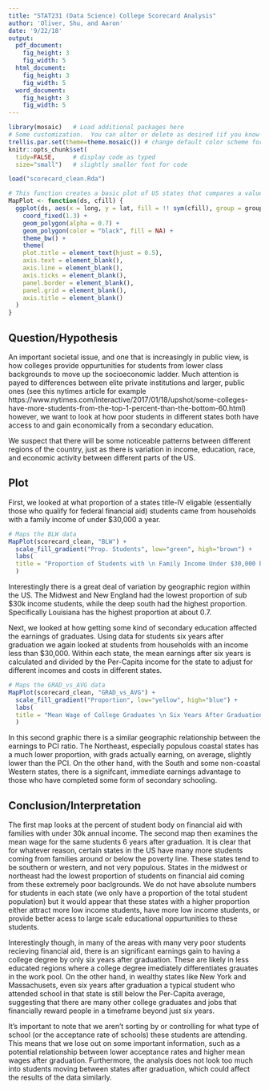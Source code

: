 ```yaml
---
title: "STAT231 (Data Science) College Scorecard Analysis"
author: 'Oliver, Shu, and Aaron'
date: '9/22/18'
output:
  pdf_document:
    fig_height: 3
    fig_width: 5
  html_document:
    fig_height: 3
    fig_width: 5
  word_document:
    fig_height: 3
    fig_width: 5
---
```

  
```r
library(mosaic)   # Load additional packages here 
# Some customization.  You can alter or delete as desired (if you know what you are doing).
trellis.par.set(theme=theme.mosaic()) # change default color scheme for lattice
knitr::opts_chunk$set(
  tidy=FALSE,     # display code as typed
  size="small")   # slightly smaller font for code
```

```r
load("scorecard_clean.Rda")
```

```r
# This function creates a basic plot of US states that compares a value 'cfill' across the states
MapPlot <- function(ds, cfill) {
  ggplot(ds, aes(x = long, y = lat, fill = !! sym(cfill), group = group), color = "white") + 
    coord_fixed(1.3) +
    geom_polygon(alpha = 0.7) +
    geom_polygon(color = "black", fill = NA) +
    theme_bw() +
    theme(
    plot.title = element_text(hjust = 0.5),
    axis.text = element_blank(),
    axis.line = element_blank(),
    axis.ticks = element_blank(),
    panel.border = element_blank(),
    panel.grid = element_blank(),
    axis.title = element_blank()
  )
}
```

## Question/Hypothesis
An important societal issue, and one that is increasingly in public view, is how colleges provide oppurtunities for students from lower class backgrounds to move up the socioeconomic ladder. Much attention is payed to differences between elite private institutions and larger, public ones (see this nytimes article for example https://www.nytimes.com/interactive/2017/01/18/upshot/some-colleges-have-more-students-from-the-top-1-percent-than-the-bottom-60.html) however, we want to look at how poor students in different states both have access to and gain economically from a secondary education.

We suspect that there will be some noticeable patterns between different regions of the country, just as there is variation in income, education, race, and economic activity between different parts of the US.

## Plot

First, we looked at what proportion of a states title-IV eligable (essentially those who qualify for federal financial aid) students came from households with a family income of under $30,000 a year.

```r
# Maps the BLW data
MapPlot(scorecard_clean, "BLW") +
  scale_fill_gradient("Prop. Students", low="green", high="brown") +
  labs(
  title = "Proportion of Students with \n Family Income Under $30,000 by State"
  )
```

Interestingly there is a great deal of variation by geographic region within the US. The Midwest and New England had the lowest proportion of sub $30k income students, while the deep south had the highest proportion. Specifically Louisiana has the highest proportion at about 0.7.


Next, we looked at how getting some kind of secondary education affected the earnings of graduates. Using data for students six years after graduation we again looked at students from households with an income less than $30,000. Within each state, the mean earnings after six years is calculated and divided by the Per-Capita income for the state to adjust for different incomes and costs in different states.

```r
# Maps the GRAD_vs_AVG data
MapPlot(scorecard_clean, "GRAD_vs_AVG") +
  scale_fill_gradient("Proportion", low="yellow", high="blue") +
  labs(
  title = "Mean Wage of College Graduates \n Six Years After Graduation \n As Proportion of Per-Capita Income for State"  
  )
```

In this second graphic there is a similar geographic relationship between the earnings to PCI ratio. The Northeast, especially populous coastal states has a much lower proportion, with grads actually earning, on average, slightly lower than the PCI. On the other hand, with the South and some non-coastal Western states, there is a signifcant, immediate earnings advantage to those who have completed some form of secondary schooling.

## Conclusion/Interpretation

The first map looks at the percent of student body on financial aid with families with under 30k annual income. The second map then examines the mean wage for the same students 6 years after graduation. It is clear that for whatever reason, certain states in the US have many more students coming from families around or below the poverty line. These states tend to be southern or western, and not very populous. States in the midwest or northeast had the lowest proportion of students on financial aid coming from these extremely poor baclgrounds. We do not have absolute numbers for students in each state (we only have a proportion of the total student population) but it would appear that these states with a higher proportion either attract more low income students, have more low income students, or provide better acess to large scale educational oppurtunities to these students.

Interestingly though, in many of the areas with many very poor students recieving financial aid, there is an significant earnings gain to having a college degree by only six years after graduation. These are likely in less educated regions where a college degree imediately differentiates grauates in the work pool. On the other hand, in wealthy states like New York and Massachusets, even six years after graduation a typical student who attended school in that state is still below the Per-Capita average, suggesting that there are many other college graduates and jobs that financially reward people in a timeframe beyond just six years.

It’s important to note that we aren’t sorting by or controlling for what type of school (or the acceptance rate of schools) these students are attending. This means that we lose out on some important information, such as a potential relationship between lower acceptance rates and higher mean wages after graduation. Furthermore, the analysis does not look too much into students moving between states after graduation, which could affect the results of the data similarly.